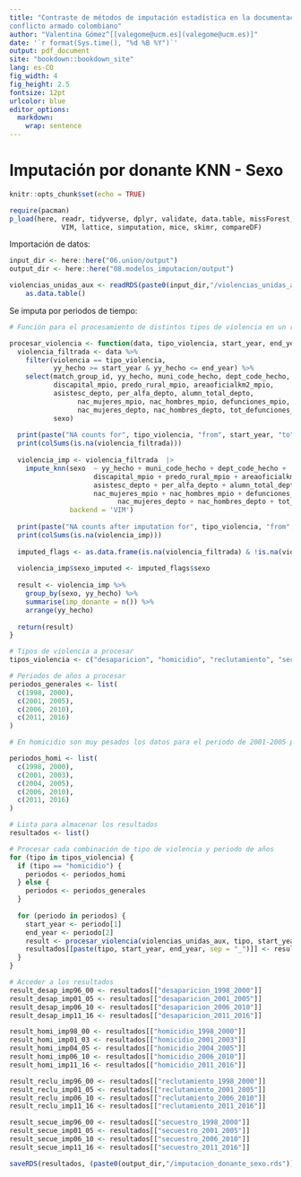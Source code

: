 ```yaml
---
title: "Contraste de métodos de imputación estadística en la documentación de víctimas del
conflicto armado colombiano"
author: "Valentina Gómez^[[valegome@ucm.es](valegome@ucm.es)]"
date: '`r format(Sys.time(), "%d %B %Y")`'
output: pdf_document
site: "bookdown::bookdown_site"
lang: es-CO
fig_width: 4
fig_height: 2.5
fontsize: 12pt
urlcolor: blue
editor_options: 
  markdown: 
    wrap: sentence
---
```

# Imputación por donante KNN - Sexo

```r
knitr::opts_chunk$set(echo = TRUE)

require(pacman)
p_load(here, readr, tidyverse, dplyr, validate, data.table, missForest, 
			 VIM, lattice, simputation, mice, skimr, compareDF)

```

Importación de datos:

```r
input_dir <- here::here("06.union/output")
output_dir <- here::here("08.modelos_imputacion/output")

violencias_unidas_aux <- readRDS(paste0(input_dir,"/violencias_unidas_aux.rds")) %>%
	as.data.table()

```

Se imputa por periodos de tiempo:


```r
# Función para el procesamiento de distintos tipos de violencia en un rango de años

procesar_violencia <- function(data, tipo_violencia, start_year, end_year) {
  violencia_filtrada <- data %>%
    filter(violencia == tipo_violencia,
           yy_hecho >= start_year & yy_hecho <= end_year) %>%
    select(match_group_id, yy_hecho, muni_code_hecho, dept_code_hecho, 
           discapital_mpio, predo_rural_mpio, areaoficialkm2_mpio,
           asistesc_depto, per_alfa_depto, alumn_total_depto,
    			 nac_mujeres_mpio, nac_hombres_mpio, defunciones_mpio,
    			 nac_mujeres_depto, nac_hombres_depto, tot_defunciones_depto,
           sexo)
  
  print(paste("NA counts for", tipo_violencia, "from", start_year, "to", end_year))
  print(colSums(is.na(violencia_filtrada)))
  
  violencia_imp <- violencia_filtrada  |>
    impute_knn(sexo  ~ yy_hecho + muni_code_hecho + dept_code_hecho +
                     discapital_mpio + predo_rural_mpio + areaoficialkm2_mpio +
                     asistesc_depto + per_alfa_depto + alumn_total_depto +
                     nac_mujeres_mpio + nac_hombres_mpio + defunciones_mpio +
    			           nac_mujeres_depto + nac_hombres_depto + tot_defunciones_depto,
               backend = 'VIM')
  
  print(paste("NA counts after imputation for", tipo_violencia, "from", start_year, "to", end_year))
  print(colSums(is.na(violencia_imp)))
  
  imputed_flags <- as.data.frame(is.na(violencia_filtrada) & !is.na(violencia_imp))
  
  violencia_imp$sexo_imputed <- imputed_flags$sexo
  
  result <- violencia_imp %>%
    group_by(sexo, yy_hecho) %>%
    summarise(imp_donante = n()) %>%
    arrange(yy_hecho)
  
  return(result)
}

# Tipos de violencia a procesar
tipos_violencia <- c("desaparicion", "homicidio", "reclutamiento", "secuestro")

# Periodos de años a procesar
periodos_generales <- list(
  c(1998, 2000),
  c(2001, 2005),
  c(2006, 2010),
  c(2011, 2016)
)

# En homicidio son muy pesados los datos para el periodo de 2001-2005 por lo cual añado un periodo mas

periodos_homi <- list(
  c(1998, 2000),
  c(2001, 2003),
  c(2004, 2005),
  c(2006, 2010),
  c(2011, 2016)
)

# Lista para almacenar los resultados
resultados <- list()

# Procesar cada combinación de tipo de violencia y periodo de años
for (tipo in tipos_violencia) {
  if (tipo == "homicidio") {
    periodos <- periodos_homi
  } else {
    periodos <- periodos_generales
  }
  
  for (periodo in periodos) {
    start_year <- periodo[1]
    end_year <- periodo[2]
    result <- procesar_violencia(violencias_unidas_aux, tipo, start_year, end_year)
    resultados[[paste(tipo, start_year, end_year, sep = "_")]] <- result
  }
}

# Acceder a los resultados
result_desap_imp96_00 <- resultados[["desaparicion_1998_2000"]]
result_desap_imp01_05 <- resultados[["desaparicion_2001_2005"]]
result_desap_imp06_10 <- resultados[["desaparicion_2006_2010"]]
result_desap_imp11_16 <- resultados[["desaparicion_2011_2016"]]

result_homi_imp98_00 <- resultados[["homicidio_1998_2000"]]
result_homi_imp01_03 <- resultados[["homicidio_2001_2003"]]
result_homi_imp04_05 <- resultados[["homicidio_2004_2005"]]
result_homi_imp06_10 <- resultados[["homicidio_2006_2010"]]
result_homi_imp11_16 <- resultados[["homicidio_2011_2016"]]

result_reclu_imp96_00 <- resultados[["reclutamiento_1998_2000"]]
result_reclu_imp01_05 <- resultados[["reclutamiento_2001_2005"]]
result_reclu_imp06_10 <- resultados[["reclutamiento_2006_2010"]]
result_reclu_imp11_16 <- resultados[["reclutamiento_2011_2016"]]

result_secue_imp96_00 <- resultados[["secuestro_1998_2000"]]
result_secue_imp01_05 <- resultados[["secuestro_2001_2005"]]
result_secue_imp06_10 <- resultados[["secuestro_2006_2010"]]
result_secue_imp11_16 <- resultados[["secuestro_2011_2016"]]

saveRDS(resultados, (paste0(output_dir,"/imputacion_donante_sexo.rds")))

```

